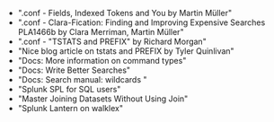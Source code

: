 
* <Link to="https://conf.splunk.com/files/2022/slides/PLA1466B.pdf" openInNewContext>".conf - Fields, Indexed Tokens and You by Martin Müller"</Link>
* <Link to="https://conf.splunk.com/files/2022/slides/PLA1162B.pdf" openInNewContext>".conf - Clara-Fication: Finding and Improving Expensive Searches PLA1466b by  Clara Merriman, Martin Müller"</Link>
* <Link to="https://conf.splunk.com/files/2020/slides/PLA1089C.pdf" openInNewContext>".conf - "TSTATS and PREFIX" by Richard Morgan"</Link>
* <Link to="https://www.tylerquinlivan.com/posts/exploring_splunk_prefix/" openInNewContext>"Nice blog article on tstats and PREFIX by Tyler Quinlivan"</Link>
* <Link to="https://docs.splunk.com/Documentation/Splunk/latest/Search/Typesofcommands" openInNewContext>"Docs: More information on command types"</Link>
* <Link to="https://docs.splunk.com/Documentation/Splunk/latest/Search/Writebettersearches" openInNewContext>"Docs: Write Better Searches"</Link>
* <Link to="https://docs.splunk.com/Documentation/SplunkCloud/latest/Search/Wildcards" openInNewContext>"Docs: Search manual: wildcards "</Link>
* <Link to="https://docs.splunk.com/Documentation/SplunkCloud/latest/SearchReference/SQLtoSplunk" openInNewContext>"Splunk SPL for SQL users"</Link>
* <Link to="https://conf.splunk.com/files/2019/slides/FNC2751.pdf" openInNewContext>"Master Joining Datasets Without Using Join"</Link>
* <Link to="https://lantern.splunk.com/Splunk_Platform/Product_Tips/Searching_and_Reporting/Returning_terms_or_indexed_fields_from_event_indexes_with_the_Walklex_command" openInNewContext>"Splunk Lantern on walklex"</Link>

